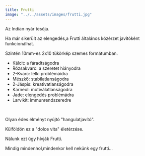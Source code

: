 ```yaml
---
title: Frutti
image: "../../assets/images/frutti.jpg"
---
```


Az Indian nyár tesója.
<br />

Ha már sikerült az elengedés,a Frutti általános közérzet javítóként funkcionálhat.
<br />

Szintén 10mm-es 2x10 tükörkép szemes formátumban.
- Kálcit: a fáradtságodra
- Rózsakvarc: a szeretet hiányodra
- 2-Kvarc: lelki problémáidra
- Mészkő: stabilatlanságodra
- 2-Jáspis: kreativatlanságodra
- Karneol: motiválatlanságodra
- Jade: elengedés problémádra
- Larvikit: immunrendszeredre
<br />

Olyan édes élményt nyújtó "hangulatjavító".
<br />

Külföldön ez a "dolce vita" életérzése.

Nálunk ezt úgy hívják Frutti.

Mindig mindenhol,mindenkor kell nekünk egy frutti...
